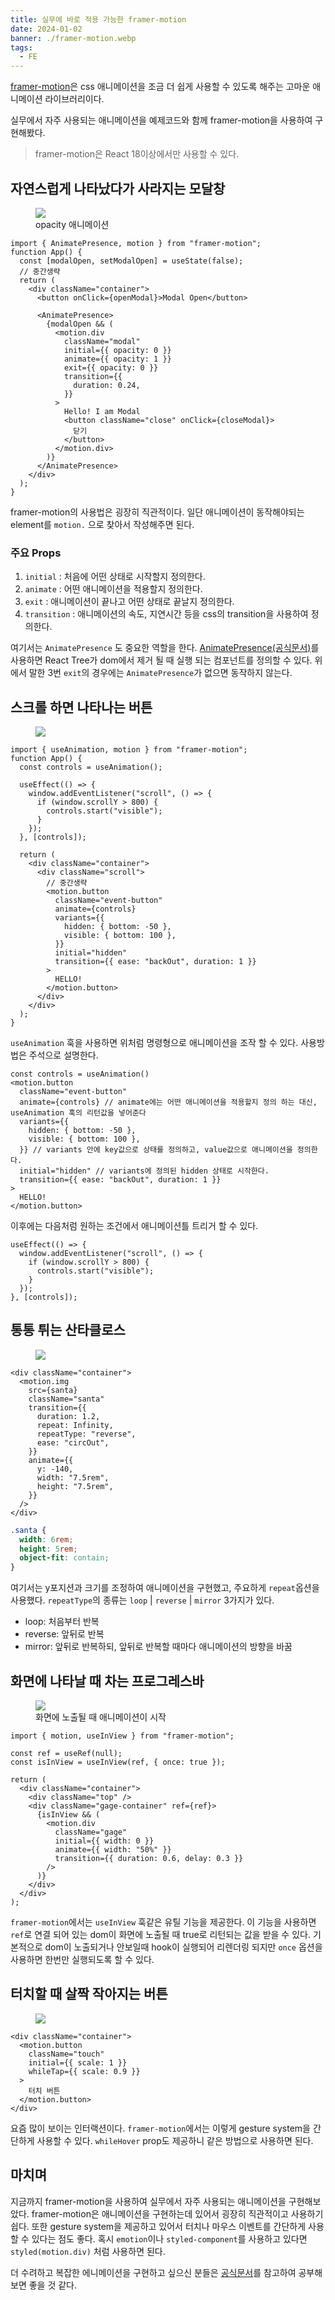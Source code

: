 ```yaml
---
title: 실무에 바로 적용 가능한 framer-motion
date: 2024-01-02
banner: ./framer-motion.webp
tags:
  - FE
---
```


[framer-motion](https://www.framer.com/motion/)은 css 애니메이션을 조금 더 쉽게 사용할 수 있도록 해주는 고마운 애니메이션 라이브러리이다.

실무에서 자주 사용되는 애니메이션을 예제코드와 함께 framer-motion을 사용하여 구현해봤다.

> framer-motion은 React 18이상에서만 사용할 수 있다.

## 자연스럽게 나타났다가 사라지는 모달창

<div
  style={{
    width: "100%",
    display: "flex",
    justifyContent: "center",
    alignItems: "center",
    marginBottom: "20px",
  }}
>
  <figure>
    <img
      src="https://github.com/heyman333/images/blob/main/modal.gif?raw=true"
      style={{ width: "100%" }}
    />
    <figcaption>opacity 애니메이션</figcaption>
  </figure>
</div>

```tsx
import { AnimatePresence, motion } from "framer-motion";
function App() {
  const [modalOpen, setModalOpen] = useState(false);
  // 중간생략
  return (
    <div className="container">
      <button onClick={openModal}>Modal Open</button>

      <AnimatePresence>
        {modalOpen && (
          <motion.div
            className="modal"
            initial={{ opacity: 0 }}
            animate={{ opacity: 1 }}
            exit={{ opacity: 0 }}
            transition={{
              duration: 0.24,
            }}
          >
            Hello! I am Modal
            <button className="close" onClick={closeModal}>
              닫기
            </button>
          </motion.div>
        )}
      </AnimatePresence>
    </div>
  );
}
```

framer-motion의 사용법은 굉장히 직관적이다.
일단 애니메이션이 동작해야되는 element를 `motion.` 으로 찾아서 작성해주면 된다.

### 주요 Props

1.  `initial` : 처음에 어떤 상태로 시작할지 정의한다.
2.  `animate` : 어떤 애니메이션을 적용할지 정의한다.
3.  `exit` : 애니메이션이 끝나고 어떤 상태로 끝날지 정의한다.
4.  `transition` : 애니메이션의 속도, 지연시간 등을 css의 transition을 사용하여 정의한다.

여기서는 `AnimatePresence` 도 중요한 역할을 한다. [AnimatePresence(공식문서)](https://www.framer.com/motion/animate-presence/)를 사용하면 React Tree가 dom에서 제거 될 때 실행 되는 컴포넌트를 정의할 수 있다.
위에서 말한 3번 `exit`의 경우에는 `AnimatePresence`가 없으면 동작하지 않는다.

## 스크롤 하면 나타나는 버튼

<div
  style={{
    width: "100%",
    display: "flex",
    justifyContent: "center",
    alignItems: "center",
    marginBottom: "20px",
  }}
>
  <figure>
    <img
      src="https://github.com/heyman333/images/blob/main/2024-01-02%2016.09.27.gif?raw=true"
      style={{ width: "100%" }}
    />
  </figure>
</div>

```tsx
import { useAnimation, motion } from "framer-motion";
function App() {
  const controls = useAnimation();

  useEffect(() => {
    window.addEventListener("scroll", () => {
      if (window.scrollY > 800) {
        controls.start("visible");
      }
    });
  }, [controls]);

  return (
    <div className="container">
      <div className="scroll">
        // 중간생략
        <motion.button
          className="event-button"
          animate={controls}
          variants={{
            hidden: { bottom: -50 },
            visible: { bottom: 100 },
          }}
          initial="hidden"
          transition={{ ease: "backOut", duration: 1 }}
        >
          HELLO!
        </motion.button>
      </div>
    </div>
  );
}
```

`useAnimation` 훅을 사용하면 위처럼 명령형으로 애니메이션을 조작 할 수 있다. 사용방법은 주석으로 설명한다.

```tsx
const controls = useAnimation()
<motion.button
  className="event-button"
  animate={controls} // animate에는 어떤 애니메이션을 적용할지 정의 하는 대신, useAnimation 훅의 리턴값을 넣어준다
  variants={{
    hidden: { bottom: -50 },
    visible: { bottom: 100 },
  }} // variants 안에 key값으로 상태를 정의하고, value값으로 애니메이션을 정의한다.
  initial="hidden" // variants에 정의된 hidden 상태로 시작한다.
  transition={{ ease: "backOut", duration: 1 }}
>
  HELLO!
</motion.button>
```

이후에는 다음처럼 원하는 조건에서 애니메이션틀 트리거 할 수 있다.

```tsx
useEffect(() => {
  window.addEventListener("scroll", () => {
    if (window.scrollY > 800) {
      controls.start("visible");
    }
  });
}, [controls]);
```

## 통통 튀는 산타클로스

<div
  style={{
    width: "100%",
    display: "flex",
    justifyContent: "center",
    alignItems: "center",
    marginBottom: "20px",
  }}
>
  <figure>
    <img
      src="https://github.com/heyman333/images/blob/main/2024-01-02%2017.58.51.gif?raw=true"
      style={{ width: "100%" }}
    />
  </figure>
</div>

```tsx
<div className="container">
  <motion.img
    src={santa}
    className="santa"
    transition={{
      duration: 1.2,
      repeat: Infinity,
      repeatType: "reverse",
      ease: "circOut",
    }}
    animate={{
      y: -140,
      width: "7.5rem",
      height: "7.5rem",
    }}
  />
</div>
```

```css
.santa {
  width: 6rem;
  height: 5rem;
  object-fit: contain;
}
```

여기서는 y포지션과 크기를 조정하여 애니메이션을 구현했고, 주요하게 `repeat`옵션을 사용했다. `repeatType`의 종류는 `loop` | `reverse` | `mirror` 3가지가 있다.

- loop: 처음부터 반복
- reverse: 앞뒤로 반복
- mirror: 앞뒤로 반복하되, 앞뒤로 반복할 때마다 애니메이션의 방향을 바꿈

## 화면에 나타날 때 차는 프로그레스바

<div
  style={{
    width: "100%",
    display: "flex",
    justifyContent: "center",
    alignItems: "center",
    marginBottom: "20px",
  }}
>
  <figure>
    <img
      src="https://github.com/heyman333/images/blob/main/2024-01-02%2021.48.01.gif?raw=true"
      style={{ width: "100%" }}
    />
    <figcaption>화면에 노출될 때 애니메이션이 시작</figcaption>
  </figure>
</div>

```tsx
import { motion, useInView } from "framer-motion";

const ref = useRef(null);
const isInView = useInView(ref, { once: true });

return (
  <div className="container">
    <div className="top" />
    <div className="gage-container" ref={ref}>
      {isInView && (
        <motion.div
          className="gage"
          initial={{ width: 0 }}
          animate={{ width: "50%" }}
          transition={{ duration: 0.6, delay: 0.3 }}
        />
      )}
    </div>
  </div>
);
```

`framer-motion`에서는 `useInView` 훅같은 유틸 기능을 제공한다. 이 기능을 사용하면 `ref`로 연결 되어 있는 dom이 화면에 노출될 때 true로 리턴되는 값을 받을 수 있다.
기본적으로 dom이 노출되거나 안보일때 hook이 실행되어 리렌더링 되지만 `once` 옵션을 사용하면 한번만 실행되도록 할 수 있다.

## 터치할 때 살짝 작아지는 버튼

<div
  style={{
    width: "100%",
    display: "flex",
    justifyContent: "center",
    alignItems: "center",
    marginBottom: "20px",
  }}
>
  <figure>
    <img
      src="https://github.com/heyman333/images/blob/main/2024-01-02%2022.26.25.gif?raw=true"
      style={{ width: "100%" }}
    />
  </figure>
</div>

```tsx
<div className="container">
  <motion.button
    className="touch"
    initial={{ scale: 1 }}
    whileTap={{ scale: 0.9 }}
  >
    터치 버튼
  </motion.button>
</div>
```

요즘 많이 보이는 인터랙션이다. `framer-motion`에서는 이렇게 gesture system을 간단하게 사용할 수 있다. `whileHover` prop도 제공하니 같은 방법으로 사용하면 된다.

## 마치며

지금까지 framer-motion을 사용하여 실무에서 자주 사용되는 애니메이션을 구현해보았다. framer-motion은 애니메이션을 구현하는데 있어서 굉장히 직관적이고 사용하기 쉽다. 또한 gesture system을 제공하고 있어서 터치나 마우스 이벤트를 간단하게 사용할 수 있다는 점도 좋다.
혹시 `emotion`이나 `styled-component`를 사용하고 있다면 `styled(motion.div)` 처럼 사용하면 된다.

더 수려하고 복잡한 에니메이션을 구현하고 싶으신 분들은 [공식문서](https://www.framer.com/motion/)를 참고하여 공부해보면 좋을 것 같다.
